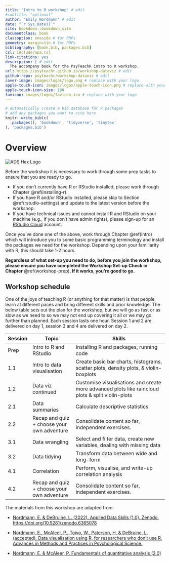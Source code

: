 ```yaml
---
title: "Intro to R workshop" # edit
#subtitle: "optional" 
author: "Emily Nordmann" # edit
date: "`r Sys.Date()`"
site: bookdown::bookdown_site
documentclass: book
classoption: oneside # for PDFs
geometry: margin=1in # for PDFs
bibliography: [book.bib, packages.bib]
csl: include/apa.csl
link-citations: yes
description: | # edit
  The accompany book for the PsyTeachR intro to R workshop.
url: https://psyteachr.github.io/workshop-dataviz # edit
github-repo: psyteachr/workshop-dataviz # edit
cover-image: images/logos/logo.png # replace with your logo
apple-touch-icon: images/logos/apple-touch-icon.png # replace with your logo
apple-touch-icon-size: 180
favicon: images/logos/favicon.ico # replace with your logo
---
```


```r
# automatically create a bib database for R packages
# add any packages you want to cite here
knitr::write_bib(c(
  .packages(), 'bookdown', 'tidyverse', 'tinytex'
), 'packages.bib')

```

# Overview {.unnumbered}

::: small_right
<img src="images/logos/logo.png" alt="ADS Hex Logo"/>
:::

Before the workshop it is necessary to work through some prep tasks to ensure that you are ready to go.

-   If you don't currently have R or RStudio installed, please work through Chapter \@ref(installing-r).
-   If you have R and/or RStudio installed, please skip to Section  \@ref(rstudio-settings) and update to the latest version before the workshop.
-   If you have technical issues and cannot install R and RStudio on your machine (e.g., if you don't have admin rights), please sign-up for an [RStudio Cloud](https://rstudio.cloud/) account.

Once you've done one of the above, work through Chapter \@ref(intro) which will introduce you to some basic programming terminology and install the packages we need for the workshop. Depending upon your familiarity with R, this should take 1-2 hours.

**Regardless of what set-up you need to do, before you join the workshop, please ensure you have completed the Workshop Set-up Check in Chapter** \@ref(workshop-prep)**. If it works, you're good to go.**

## Workshop schedule

One of the joys of teaching R (or anything for that matter) is that people learn at different paces and bring different skills and prior knowledge. The below table sets out the plan for the workshop, but we will go as fast or as slow as we need to so we may not end up covering it all or we may go further than planned. Each session lasts one hour. Session 1 and 2 are delivered on day 1, session 3 and 4 are delivered on day 2.

| Session     | Topic                                      | Skills                                                                                            |
|-------------|--------------------------------------------|---------------------------------------------------------------------------------------------------|
| Prep        | Intro to R and RStudio                     | Installing R and packages, running code                                                           |
| 1.1 | Intro to data visualisation                | Create basic bar charts, histograms, scatter plots, density plots, & violin-boxplots              |
| 1.2 | Data viz continued                         | Customise visualisations and create more advanced plots like raincloud plots & split violin-plots |
| 2.1 | Data summaries                             | Calculate descriptive statistics                                                                  |
| 2.2 | Recap and quiz + choose your own adventure | Consolidate content so far, independent exercises.                  |
| 3.1 | Data wrangling                             | Select and filter data, create new variables, dealing with missing data                           |
| 3.2 | Data tidying                               | Transform data between wide and long-form                                                         |
| 4.1 | Correlation                                | Perform, visualise, and write-up correlation analysis                                             |
| 4.2 | Recap and quiz + choose your own adventure | Consolidate content so far, independent exercises.                  |

The materials from this workshop are adapted from:

-   [Nordmann, E. & DeBruine, L. (2022). Applied Data Skills (1.0). Zenodo. https://doi.org/10.5281/zenodo.6365078](https://psyteachr.github.io/ads-v1/)

-   [Nordmann, E., McAleer, P., Toivo, W., Paterson, H. & DeBruine, L. (accepted). Data visualisation using R, for researchers who don't use R. Advances in Methods and Practices in Psychological Science.](https://psyteachr.github.io/introdataviz/)

-   [Nordmann, E. & McAleer, P. Fundamentals of quantitative analysis (2.0)](https://psyteachr.github.io/quant-fun-v2/index.html)
